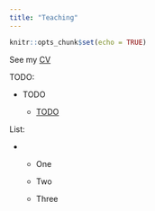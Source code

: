 ```yaml
---
title: "Teaching"
---
```



```r
knitr::opts_chunk$set(echo = TRUE)
```

See my [CV](cv.html)


TODO:

  - TODO
  
    - [TODO](https://google.com)

List:

  - 
  
      - One
      
      - Two
      
      - Three
 
  